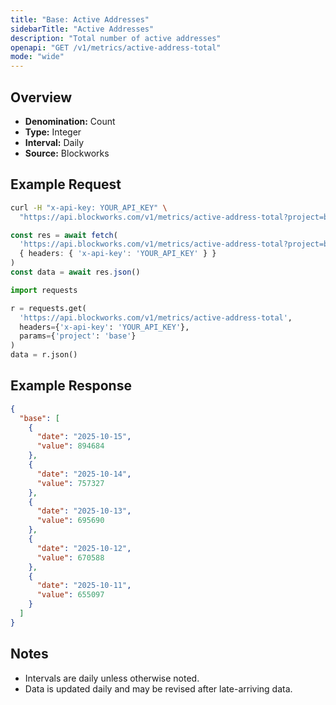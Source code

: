 ```yaml
---
title: "Base: Active Addresses"
sidebarTitle: "Active Addresses"
description: "Total number of active addresses"
openapi: "GET /v1/metrics/active-address-total"
mode: "wide"
---
```


## Overview

- **Denomination:** Count
- **Type:** Integer
- **Interval:** Daily
- **Source:** Blockworks

## Example Request

<CodeGroup>

```bash cURL
curl -H "x-api-key: YOUR_API_KEY" \
  "https://api.blockworks.com/v1/metrics/active-address-total?project=base"
```

```typescript TypeScript
const res = await fetch(
  'https://api.blockworks.com/v1/metrics/active-address-total?project=base',
  { headers: { 'x-api-key': 'YOUR_API_KEY' } }
)
const data = await res.json()
```

```python Python
import requests

r = requests.get(
  'https://api.blockworks.com/v1/metrics/active-address-total',
  headers={'x-api-key': 'YOUR_API_KEY'},
  params={'project': 'base'}
)
data = r.json()
```

</CodeGroup>

## Example Response

```json
{
  "base": [
    {
      "date": "2025-10-15",
      "value": 894684
    },
    {
      "date": "2025-10-14",
      "value": 757327
    },
    {
      "date": "2025-10-13",
      "value": 695690
    },
    {
      "date": "2025-10-12",
      "value": 670588
    },
    {
      "date": "2025-10-11",
      "value": 655097
    }
  ]
}
```

## Notes
- Intervals are daily unless otherwise noted.
- Data is updated daily and may be revised after late-arriving data.